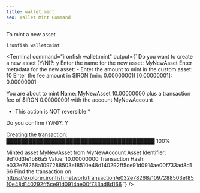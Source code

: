 ```yaml
---
title: wallet:mint
seo: Wallet Mint Command
---
```


To mint a new asset

```sh
ironfish wallet:mint
```

<Terminal command="ironfish wallet:mint"
  output={`
Do you want to create a new asset (Y/N)?: y
Enter the name for the new asset: MyNewAsset
Enter metadata for the new asset: -
Enter the amount to mint in the custom asset: 10
Enter the fee amount in $IRON (min: 0.00000001) [0.00000001]: 0.00000001

You are about to mint Name: MyNewAsset
10.00000000 plus a transaction fee of $IRON 0.00000001 with the account MyNewAccount

* This action is NOT reversible *

Do you confirm (Y/N)?: Y

Creating the transaction:
████████████████████████████████████████ 100%

Minted asset MyNewAsset from MyNewAccount
Asset Identifier: 9d10d3fe1b86a5
Value: 10.00000000
Transaction Hash: e032e78268a1097288503e18510e48d140292ff5ce91d0914ae00f733ad8d166
Find the transaction on https://explorer.ironfish.network/transaction/e032e78268a1097288503e18510e48d140292ff5ce91d0914ae00f733ad8d166
  `}
/>
